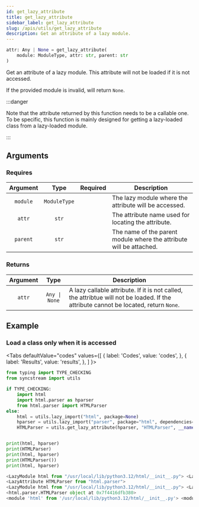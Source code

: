 ```yaml
---
id: get_lazy_attribute
title: get_lazy_attribute
sidebar_label: get_lazy_attribute
slug: /apis/utils/get_lazy_attribute
description: Get an attribute of a lazy module.
---
```





<APITopBar type="func" isPrivate={true} source="utils.get_lazy_attribute" />

```python
attr: Any | None = get_lazy_attribute(
    module: ModuleType, attr: str, parent: str
)
```

Get an attribute of a lazy module. This attribute will not be loaded if it
is not accessed.

If the provided module is invalid, will return `None`.

:::danger

Note that the attribute returned by this function needs to be a callable one. To be specific, this function is mainly designed for getting a lazy-loaded class from a lazy-loaded module.

:::

## Arguments

### Requires

| Argument |     Type     |             Required              | <center>Description</center>                                        |
| :------: | :----------: | :-------------------------------: | :------------------------------------------------------------------ |
| `module` | `ModuleType` | <InlineIcon icon={vsiCheckIcon}/> | The lazy module where the attribute will be accessed.               |
|  `attr`  |    `str`     | <InlineIcon icon={vsiCheckIcon}/> | The attribute name used for locating the attribute.                 |
| `parent` |    `str`     | <InlineIcon icon={vsiCheckIcon}/> | The name of the parent module where the attribute will be attached. |

### Returns

| Argument |     Type      | <center>Description</center>                                                                                                         |
| :------: | :-----------: | :----------------------------------------------------------------------------------------------------------------------------------- |
|  `attr`  | `Any \| None` | A lazy callable attribute. If it is not called, the attribtue will not be loaded. If the attribute cannot be located, return `None`. |

## Example

### <IconObjType type="term"/> Load a class only when it is accessed

<Tabs
  defaultValue="codes"
  values={[
    { label: 'Codes', value: 'codes', },
    { label: 'Results', value: 'results', },
  ]
}>

<TabItem value="codes">

```python showLineNumbers title="lazy_load_a_class.py"
from typing import TYPE_CHECKING
from syncstream import utils

if TYPE_CHECKING:
    import html
    import html.parser as hparser
    from html.parser import HTMLParser
else:
    html = utils.lazy_import("html", package=None)
    hparser = utils.lazy_import("parser", package="html", dependencies=("html",))
    HTMLParser = utils.get_lazy_attribute(hparser, "HTMLParser", __name__)


print(html, hparser)
print(HTMLParser)
print(html, hparser)
print(HTMLParser())
print(html, hparser)

```

</TabItem>

<TabItem value="results">

```python
<LazyModule html from "/usr/local/lib/python3.12/html/__init__.py"> <LazyModule html.parser from "/usr/local/lib/python3.12/html/parser.py">
<LazyAttribute HTMLParser from "html.parser">
<LazyModule html from "/usr/local/lib/python3.12/html/__init__.py"> <LazyModule html.parser from "/usr/local/lib/python3.12/html/parser.py">
<html.parser.HTMLParser object at 0x7f4416dfb380>
<module 'html' from '/usr/local/lib/python3.12/html/__init__.py'> <module 'html.parser' from '/usr/local/lib/python3.12/html/parser.py'>
```

</TabItem>
</Tabs>
